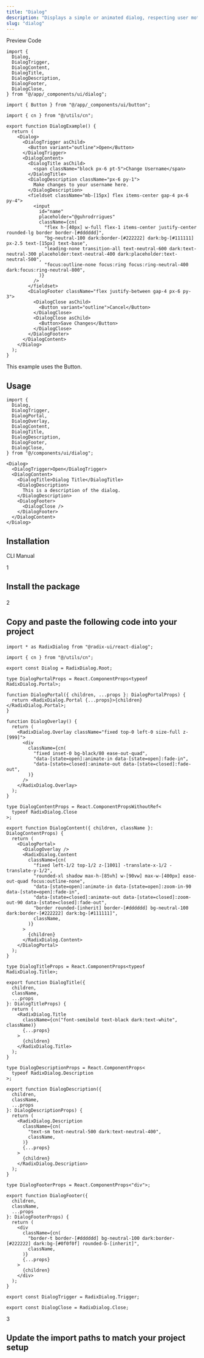 ```yaml
---
title: "Dialog"
description: "Displays a simple or animated dialog, respecting user motion preferences."
slug: "dialog"
---
```


<div className="space-y-3">

<Tabs defaultValue="preview">

<div className="flex items-center justify-between border-b dark:border-neutral-800/60 border-neutral-300/50 pr-3">

<TabsList>
	<TabsTrigger value="preview">Preview</TabsTrigger>
	<TabsTrigger value="code">Code</TabsTrigger>
</TabsList>

<CopyCode 
	code="default"
	example={true}
	mode="text"
/>

</div>

<TabsContent value="preview">

<ComponentView className="h-[350px] flex items-center justify-center">

<DialogExample />

</ComponentView>

</TabsContent>

<TabsContent value="code">

<CodeBlock className="h-[350px]" contentClassName="h-full">

```tsx
import {
  Dialog,
  DialogTrigger,
  DialogContent,
  DialogTitle,
  DialogDescription,
  DialogFooter,
  DialogClose,
} from "@/app/_components/ui/dialog";

import { Button } from "@/app/_components/ui/button";

import { cn } from "@/utils/cn";

export function DialogExample() {
  return (
    <Dialog>
      <DialogTrigger asChild>
        <Button variant="outline">Open</Button>
      </DialogTrigger>
      <DialogContent>
        <DialogTitle asChild>
          <span className="block px-6 pt-5">Change Username</span>
        </DialogTitle>
        <DialogDescription className="px-6 py-1">
          Make changes to your username here.
        </DialogDescription>
        <fieldset className="mb-[15px] flex items-center gap-4 px-6 py-4">
          <input
            id="name"
            placeholder="@guhrodrrigues"
            className={cn(
              "flex h-[40px] w-full flex-1 items-center justify-center rounded-lg border border-[#dddddd]",
              "bg-neutral-100 dark:border-[#222222] dark:bg-[#111111] px-2.5 text-[15px] text-base",
              "leading-none transition-all text-neutral-600 dark:text-neutral-300 placeholder:text-neutral-400 dark:placeholder:text-neutral-500",
              "focus:outline-none focus:ring focus:ring-neutral-400 dark:focus:ring-neutral-800",
            )}
          />
        </fieldset>
        <DialogFooter className="flex justify-between gap-4 px-6 py-3">
          <DialogClose asChild>
            <Button variant="outline">Cancel</Button>
          </DialogClose>
          <DialogClose asChild>
            <Button>Save Changes</Button>
          </DialogClose>
        </DialogFooter>
      </DialogContent>
    </Dialog>
  );
}
```

</CodeBlock>

</TabsContent>

</Tabs>

<div className="flex items-center justify-center">

<span className="block text-xs text-neutral-500">This example uses the <Link href="/ui/button">Button</Link>.</span>

</div>

</div>

<div className="space-y-2 pt-4">

<div className="pb-3 border-b dark:border-neutral-800/60 border-neutral-300/50">

## Usage

</div>

<CodeBlock className="mt-6" contentClassName="h-fit">

```tsx
import {
  Dialog,
  DialogTrigger,
  DialogPortal,
  DialogOverlay,
  DialogContent,
  DialogTitle,
  DialogDescription,
  DialogFooter,
  DialogClose,
} from "@/components/ui/dialog";
```
</CodeBlock>

<CodeBlock className="mt-6" contentClassName="h-fit">

```tsx
<Dialog>
  <DialogTrigger>Open</DialogTrigger>
  <DialogContent>
    <DialogTitle>Dialog Title</DialogTitle>
    <DialogDescription>
      This is a description of the dialog.
    </DialogDescription>
    <DialogFooter>
      <DialogClose />
    </DialogFooter>
  </DialogContent>
</Dialog>
```
</CodeBlock>

</div>

<div className="space-y-2 pt-4">

## Installation

<Tabs defaultValue="cli">

<div className="flex items-center justify-between border-b dark:border-neutral-800/60 border-neutral-300/50 pr-3">

<TabsList>
	<TabsTrigger value="cli">CLI</TabsTrigger>
	<TabsTrigger value="manual">Manual</TabsTrigger>
</TabsList>

</div>

<TabsContent value="cli">

<CommandBlock 
	npmCommand="npx @luxeui/ui add dialog" 
	pnpmCommand="pnpm dlx @luxeui/ui add dialog" 
	yarnCommand="npx @luxeui/ui add dialog" 
	bunCommand="bunx --bun @luxeui/ui add dialog" 
/>

</TabsContent>

<TabsContent value="manual">

<div>

<div className="relative">

<div className="absolute flex h-9 w-9 select-none items-center justify-center rounded-full border-[3px] border-background bg-neutral-300 dark:bg-neutral-800">
	<span className="font-semibold text-primary">1</span>
</div>

<div className="ml-[1.1rem] border-l border-neutral-200 dark:border-neutral-900">
	
<div className="space-y-4 pb-10 pl-8 pt-1">

<h2 className="font-medium text-primary">

Install the package

</h2>

<CommandBlock 
	npmCommand="npm install @radix-ui/react-dialog" 
	pnpmCommand="pnpm add @radix-ui/react-dialog" 
	yarnCommand="yarn add @radix-ui/react-dialog" 
	bunCommand="bun add @radix-ui/react-dialog" 
/>

</div>
</div>
</div>

<div className="relative">

<div className="absolute flex h-9 w-9 select-none items-center justify-center rounded-full border-[3px] border-background bg-neutral-300 dark:bg-neutral-800">
	<span className="font-semibold text-primary">2</span>
</div>

<div className="ml-[1.1rem] border-l border-neutral-200 dark:border-neutral-900">
	
<div className="space-y-4 pb-10 pl-8 pt-1">

<h2 className="font-medium text-primary">

Copy and paste the following code into your project

</h2>

<CodeBlock fileName="dialog.tsx">

```tsx
import * as RadixDialog from "@radix-ui/react-dialog";

import { cn } from "@/utils/cn";

export const Dialog = RadixDialog.Root;

type DialogPortalProps = React.ComponentProps<typeof RadixDialog.Portal>;

function DialogPortal({ children, ...props }: DialogPortalProps) {
  return <RadixDialog.Portal {...props}>{children}</RadixDialog.Portal>;
}

function DialogOverlay() {
  return (
    <RadixDialog.Overlay className="fixed top-0 left-0 size-full z-[999]">
      <div
        className={cn(
          "fixed inset-0 bg-black/80 ease-out-quad",
          "data-[state=open]:animate-in data-[state=open]:fade-in",
          "data-[state=closed]:animate-out data-[state=closed]:fade-out",
        )}
      />
    </RadixDialog.Overlay>
  );
}

type DialogContentProps = React.ComponentPropsWithoutRef<
  typeof RadixDialog.Close
>;

export function DialogContent({ children, className }: DialogContentProps) {
  return (
    <DialogPortal>
      <DialogOverlay />
      <RadixDialog.Content
        className={cn(
          "fixed left-1/2 top-1/2 z-[1001] -translate-x-1/2 -translate-y-1/2",
          "rounded-xl shadow max-h-[85vh] w-[90vw] max-w-[400px] ease-out-quad focus:outline-none",
          "data-[state=open]:animate-in data-[state=open]:zoom-in-90 data-[state=open]:fade-in",
          "data-[state=closed]:animate-out data-[state=closed]:zoom-out-90 data-[state=closed]:fade-out",
          "border rounded-[inherit] border-[#dddddd] bg-neutral-100 dark:border-[#222222] dark:bg-[#111111]",
          className,
        )}
      >
        {children}
      </RadixDialog.Content>
    </DialogPortal>
  );
}

type DialogTitleProps = React.ComponentProps<typeof RadixDialog.Title>;

export function DialogTitle({
  children,
  className,
  ...props
}: DialogTitleProps) {
  return (
    <RadixDialog.Title
      className={cn("font-semibold text-black dark:text-white", className)}
      {...props}
    >
      {children}
    </RadixDialog.Title>
  );
}

type DialogDescriptionProps = React.ComponentProps<
  typeof RadixDialog.Description
>;

export function DialogDescription({
  children,
  className,
  ...props
}: DialogDescriptionProps) {
  return (
    <RadixDialog.Description
      className={cn(
        "text-sm text-neutral-500 dark:text-neutral-400",
        className,
      )}
      {...props}
    >
      {children}
    </RadixDialog.Description>
  );
}

type DialogFooterProps = React.ComponentProps<"div">;

export function DialogFooter({
  children,
  className,
  ...props
}: DialogFooterProps) {
  return (
    <div
      className={cn(
        "border-t border-[#dddddd] bg-neutral-100 dark:border-[#222222] dark:bg-[#0f0f0f] rounded-b-[inherit]",
        className,
      )}
      {...props}
    >
      {children}
    </div>
  );
}

export const DialogTrigger = RadixDialog.Trigger;

export const DialogClose = RadixDialog.Close;
```

</CodeBlock>

</div>
</div>
</div>

<div className="relative">

<div className="absolute flex h-9 w-9 select-none items-center justify-center rounded-full border-[3px] border-background bg-neutral-300 dark:bg-neutral-800">
	
<span className="font-semibold text-primary">3</span>

</div>

<div className="ml-[1.1rem] border-l border-neutral-200 dark:border-neutral-900">

<div className="space-y-4 pl-8 pt-1">

<h2 className="font-medium text-primary">

Update the import paths to match your project setup

</h2>

</div>
</div>
</div>
</div>

</TabsContent>

</Tabs>

</div>